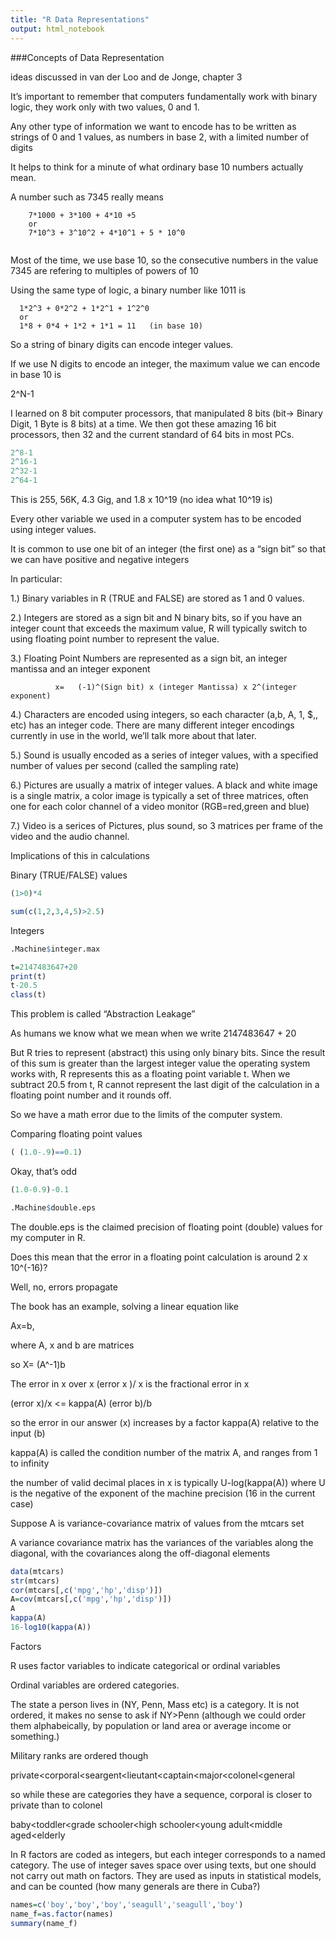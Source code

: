 ---
title: "R Data Representations"
output: html_notebook
---
 ###Concepts of Data Representation
 
 ideas discussed in van der Loo and de Jonge,  chapter 3
 
 It's important to remember that computers fundamentally work with binary logic,  they work only with two values, 0 and 1.
 
 Any other type of information we want to encode has to be written as strings of 0 and 1 values,  as numbers in base 2, with a limited number of digits
 
 It helps to think for a minute of what ordinary base 10 numbers actually mean.   
 
 A number such as 7345 really means 
 
        7*1000 + 3*100 + 4*10 +5
        or
        7*10^3 + 3^10^2 + 4*10^1 + 5 * 10^0
        
Most of the time, we use base 10, so the consecutive numbers  in the value 7345 are refering to multiples of powers of 10
        
Using the same type of logic,   a binary number like   1011 is

      1*2^3 + 0*2^2 + 1*2^1 + 1^2^0
      or
      1*8 + 0*4 + 1*2 + 1*1 = 11   (in base 10)

So a string of binary digits can encode integer values.

If we use N digits to encode an integer,  the maximum value we can encode in base 10 is

  2^N-1

I learned on 8 bit computer processors, that manipulated 8 bits (bit->  Binary Digit,  1 Byte is 8 bits) at a time.  We then got these amazing 16 bit processors, then 32 and the current standard of 64 bits in most PCs.

```{r}
2^8-1
2^16-1
2^32-1
2^64-1
```

This is 255,  56K, 4.3 Gig,  and 1.8 x 10^19     (no idea what 10^19 is)

Every other variable we used in a computer system has to be encoded using integer values.

It is common to use one bit of an integer (the first one) as a "sign bit" so that we can have positive and negative integers

In particular:

1.)  Binary variables in R (TRUE and FALSE) are stored as 1 and 0 values. 

2.) Integers are stored as a sign bit and N binary bits, so if you have an integer count that exceeds the maximum value, R will typically switch to using floating point number to represent the value. 

3.) Floating Point Numbers are represented as a sign bit,   an integer mantissa and an integer exponent

              x=   (-1)^(Sign bit) x (integer Mantissa) x 2^(integer exponent)

4.) Characters are encoded using integers,  so each character (a,b, A, 1, $,\n, etc) has an integer code.  There are many different integer encodings currently in use in the world,  we'll talk more about that later.

5.)  Sound is usually encoded as a series of integer values, with a specified number of values per second (called the sampling rate)

6.) Pictures are usually a matrix of integer values.   A black and white image is a single matrix,  a color image is typically a set of three matrices,  often one for each color channel of a video monitor (RGB=red,green and blue)

7.) Video is a serices of Pictures, plus sound,  so 3 matrices per frame of the video and the audio channel.

Implications of this in calculations

Binary (TRUE/FALSE) values

```{r}
(1>0)*4

sum(c(1,2,3,4,5)>2.5)
```

Integers

```{r}
.Machine$integer.max

t=2147483647+20
print(t)
t-20.5
class(t)

```
This problem is called "Abstraction Leakage"

As humans we know what we mean when we write   2147483647 + 20

But R tries to represent (abstract) this using only binary bits.   Since the result of this sum is greater than the largest integer value the operating system works with,  R represents this as a floating point variable t.  When we subtract 20.5 from t,   R cannot represent the last digit of the calculation in a floating point number and it rounds off.

So we have a math error due to the limits of the computer system.   

Comparing floating point values

```{r}

( (1.0-.9)==0.1)

```
Okay, that's odd

```{r}
(1.0-0.9)-0.1
```

```{r}
.Machine$double.eps
```
The double.eps is the claimed precision of floating point (double) values for my computer in R.

Does this mean that the error in a floating point calculation is around 2 x 10^(-16)?

Well, no, errors propagate

The book has an example, solving a linear equation like

Ax=b,

where A, x and b are matrices

so X= (A^-1)b

The error in x over x  (error x )/ x is the fractional error in x

(error x)/x <= kappa(A) (error b)/b

so the error in our answer (x) increases by a factor kappa(A) relative to the input (b)

kappa(A) is called the condition number of the matrix A,  and ranges from 1 to infinity

the number of valid decimal places in x is typically  U-log(kappa(A))  where U is the negative of the exponent of the machine precision (16 in the current case)

Suppose A is variance-covariance matrix of values from the mtcars set

A variance covariance matrix has the variances of the variables along the diagonal, with the covariances along the off-diagonal elements



```{r}
data(mtcars)
str(mtcars)
cor(mtcars[,c('mpg','hp','disp')])
A=cov(mtcars[,c('mpg','hp','disp')])
A
kappa(A)
16-log10(kappa(A))
```

Factors

R uses factor variables to indicate categorical or ordinal variables

Ordinal variables are ordered categories.

The state a person lives in (NY, Penn, Mass etc) is a category.  It is not ordered, it makes no sense to ask if NY>Penn
(although we could order them alphabeically, by population or land area or average income or something.)

Military ranks are ordered though

private<corporal<seargent<lieutant<captain<major<colonel<general

so while these are categories they have a sequence,  corporal is closer to private than to colonel

baby<toddler<grade schooler<high schooler<young adult<middle aged<elderly

In R factors are coded as integers, but each integer corresponds to a named category.  The use of integer saves space over using texts, but one should not carry out math on factors.  They are used as inputs in statistical models, and can be counted (how many generals are there in Cuba?)

```{r}
names=c('boy','boy','boy','seagull','seagull','boy')
name_f=as.factor(names)
summary(name_f)
```
